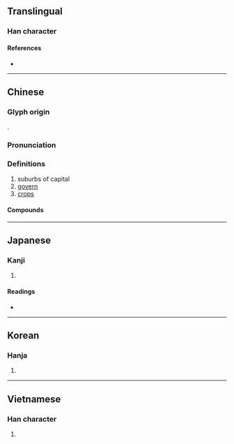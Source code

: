 {{character info}}
==Translingual==

===Han character===
{{Han char|rn=102|rad=田|as=02|sn=7|canj=PW|four=27620|ids=⿹勹田}}

====References====
* {{Han ref|kx=0759.040|dkj=21732|dj=1169.040|hdz=42528.080|uh=7538|ud=30008|bh=A86C|bd=43116}}

----

==Chinese==
{{zh-forms}}

===Glyph origin===
{{Han etyl}}
{{Han compound|人|田|ls=psc|ls2=ic|c1=s|c2=p|t1=person|t2=field}}.

===Pronunciation===
{{zh-pron
|m=diàn,tián
|c=din6,din1,tin4
|h=pfs=thien
|md=diêng
|mn=tiān/twv:tián
|w=3di
|mc=y
|oc=y
|cat=n
}}

===Definitions===
{{zh-hanzi}}

# suburbs of capital
# [[govern]]
# [[crops]]

====Compounds====
{{zh-der|下緬甸|伊甸園|侯甸|甸後|甸甸|沉甸甸|甸匣|禹甸|甸兒|近甸|郊甸|緬甸聯邦|草甸子|蒲甸兒|華甸|邦甸|緬甸|芳甸|蔡甸|甸子}}

----

==Japanese==

===Kanji===
{{ja-kanji|grade=|rs=田02}}

# {{rfdef|ja|sort=田02}}

====Readings====
* {{ja-readings
|goon=でん
|kanon=てん
|kun=かり
|nanori=}}

----

==Korean==

===Hanja===
{{ko-hanja|hangeul=[[전]], [[승]]}}

# {{rfdef|ko|sort=田02}}

----

==Vietnamese==

===Han character===
{{vi-hantu|[[điện]], [[điền]]|rs=田02}}

# {{rfdef|vi}}